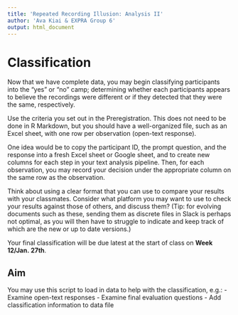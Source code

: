 ```yaml
---
title: 'Repeated Recording Illusion: Analysis II'
author: 'Ava Kiai & EXPRA Group 6'
output: html_document
---
```

# Classification

Now that we have complete data, you may begin classifying participants into the "yes" or "no" camp; determining whether each participants appears to believe the recordings were different or if they detected that they were the same, respectively. 

Use the criteria you set out in the Preregistration. This does not need to be done in R Markdown, but you should have a well-organized file, such as an Excel sheet, with one row per observation (open-text response). 

One idea would be to copy the participant ID, the prompt question, and the response into a fresh Excel sheet or Google sheet, and to create new columns for each step in your text analysis pipeline. Then, for each observation, you may record your decision under the appropriate column on the same row as the observation.

Think about using a clear format that you can use to compare your results with your classmates. Consider what platform you may want to use to check your results against those of others, and discuss them? (Tip: for evolving documents such as these, sending them as discrete files in Slack is perhaps not optimal, as you will then have to struggle to indicate and keep track of which are the new or up to date versions.)

Your final classification will be due latest at the start of class on **Week 12/Jan. 27th**.


## Aim
You may use this script to load in data to help with the classification, e.g.:
- Examine open-text responses
- Examine final evaluation questions
- Add classification information to data file

```r

```


